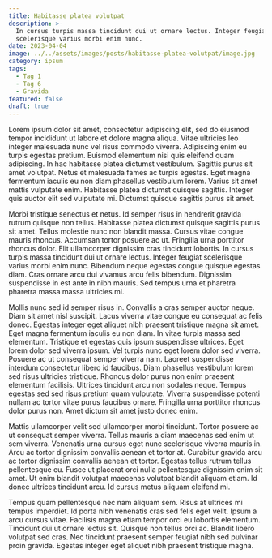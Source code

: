 ```yaml
---
title: Habitasse platea volutpat
description: >-
  In cursus turpis massa tincidunt dui ut ornare lectus. Integer feugiat
  scelerisque varius morbi enim nunc.
date: 2023-04-04
image: ../../assets/images/posts/habitasse-platea-volutpat/image.jpg
category: ipsum
tags:
  - Tag 1
  - Tag 6
  - Gravida
featured: false
draft: true
---
```


Lorem ipsum dolor sit amet, consectetur adipiscing elit, sed do eiusmod tempor
incididunt ut labore et dolore magna aliqua. Vitae ultricies leo integer
malesuada nunc vel risus commodo viverra. Adipiscing enim eu turpis egestas
pretium. Euismod elementum nisi quis eleifend quam adipiscing. In hac habitasse
platea dictumst vestibulum. Sagittis purus sit amet volutpat. Netus et malesuada
fames ac turpis egestas. Eget magna fermentum iaculis eu non diam phasellus
vestibulum lorem. Varius sit amet mattis vulputate enim. Habitasse platea
dictumst quisque sagittis. Integer quis auctor elit sed vulputate mi. Dictumst
quisque sagittis purus sit amet.

Morbi tristique senectus et netus. Id semper risus in hendrerit gravida rutrum
quisque non tellus. Habitasse platea dictumst quisque sagittis purus sit amet.
Tellus molestie nunc non blandit massa. Cursus vitae congue mauris rhoncus.
Accumsan tortor posuere ac ut. Fringilla urna porttitor rhoncus dolor. Elit
ullamcorper dignissim cras tincidunt lobortis. In cursus turpis massa tincidunt
dui ut ornare lectus. Integer feugiat scelerisque varius morbi enim nunc.
Bibendum neque egestas congue quisque egestas diam. Cras ornare arcu dui vivamus
arcu felis bibendum. Dignissim suspendisse in est ante in nibh mauris. Sed
tempus urna et pharetra pharetra massa massa ultricies mi.

<YouTube
  id="LXb3EKWsInQ"
  title="Costa Rica in 4K"
/>

Mollis nunc sed id semper risus in. Convallis a cras semper auctor neque. Diam
sit amet nisl suscipit. Lacus viverra vitae congue eu consequat ac felis donec.
Egestas integer eget aliquet nibh praesent tristique magna sit amet. Eget magna
fermentum iaculis eu non diam. In vitae turpis massa sed elementum. Tristique et
egestas quis ipsum suspendisse ultrices. Eget lorem dolor sed viverra ipsum. Vel
turpis nunc eget lorem dolor sed viverra. Posuere ac ut consequat semper viverra
nam. Laoreet suspendisse interdum consectetur libero id faucibus. Diam phasellus
vestibulum lorem sed risus ultricies tristique. Rhoncus dolor purus non enim
praesent elementum facilisis. Ultrices tincidunt arcu non sodales neque. Tempus
egestas sed sed risus pretium quam vulputate. Viverra suspendisse potenti nullam
ac tortor vitae purus faucibus ornare. Fringilla urna porttitor rhoncus dolor
purus non. Amet dictum sit amet justo donec enim.

Mattis ullamcorper velit sed ullamcorper morbi tincidunt. Tortor posuere ac ut
consequat semper viverra. Tellus mauris a diam maecenas sed enim ut sem viverra.
Venenatis urna cursus eget nunc scelerisque viverra mauris in. Arcu ac tortor
dignissim convallis aenean et tortor at. Curabitur gravida arcu ac tortor
dignissim convallis aenean et tortor. Egestas tellus rutrum tellus pellentesque
eu. Fusce ut placerat orci nulla pellentesque dignissim enim sit amet. Ut enim
blandit volutpat maecenas volutpat blandit aliquam etiam. Id donec ultrices
tincidunt arcu. Id cursus metus aliquam eleifend mi.

Tempus quam pellentesque nec nam aliquam sem. Risus at ultrices mi tempus
imperdiet. Id porta nibh venenatis cras sed felis eget velit. Ipsum a arcu
cursus vitae. Facilisis magna etiam tempor orci eu lobortis elementum. Tincidunt
dui ut ornare lectus sit. Quisque non tellus orci ac. Blandit libero volutpat
sed cras. Nec tincidunt praesent semper feugiat nibh sed pulvinar proin gravida.
Egestas integer eget aliquet nibh praesent tristique magna.

